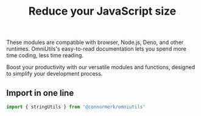 ﻿---
title: Reduce your JavaScript size
description: Built in functions and modules to make your coding life easier
template: splash
hero:
  tagline: JavaScript all-in-one utility module
  //image:
    //file: ../../assets/houston.webp
  actions:
    - text: Get Started
      link: /guides/get-started/
      icon: right-arrow
    - text: View on GitHub
      link: https://github.com/cmerk2021/omniutils
      icon: external
      variant: minimal
banner:
  content: |
    Introducing OmniUtils v1.3! Faster, less file size, more modules, and more! More coming soon.
---


<CardGrid stagger>
  <Card title="Widely Compatible" icon="seti:javascript">
    These modules are compatible with browser, Node.js, Deno, and other runtimes.
  </Card>
  <Card title="Easy-to-read documentation" icon="document">
    OmniUtils's easy-to-read documentation lets you spend more time coding, less time reading.
  </Card>
  <Card title="Easy to use" icon="star">
    <p>Boost your productivity with our versatile modules and functions, designed to simplify your development process.</p>
  </Card>
</CardGrid>

<h2>Import in one line</h2>

```javascript
import { stringUtils } from '@connormerk/omniutils'
```